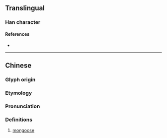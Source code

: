 {{character info/new}}
==Translingual==

===Han character===
{{Han char|rn=94|rad=犬|as=14|sn=17|four=|canj=KHTBO|ids=⿰犭蒙}}

====References====
* {{Han ref|kx=0720.220|dkj=20761|dj=1132.090|hdz=21371.010|uh=7374|ud=29556}}

----

==Chinese==
{{zh-forms}}
{{zh-wp}}

===Glyph origin===
{{Han etym|蒙}}

===Etymology===
{{rfe|zh|from English?}}

===Pronunciation===
{{zh-pron
|m=méng,mǎng
|cat=n
}}

===Definitions===
{{zh-hanzi}}

# [[mongoose]]